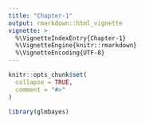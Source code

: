 ```yaml
---
title: "Chapter-1"
output: rmarkdown::html_vignette
vignette: >
  %\VignetteIndexEntry{Chapter-1}
  %\VignetteEngine{knitr::rmarkdown}
  %\VignetteEncoding{UTF-8}
---
```


```r
knitr::opts_chunk$set(
  collapse = TRUE,
  comment = "#>"
)
```

```r
library(glmbayes)
```
